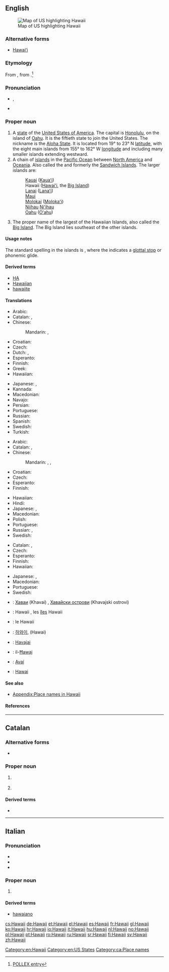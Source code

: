 {{also|Hawaiʻi}}
==English==
{{wikipedia}}
[[Image:Map of USA highlighting Hawaii.png|thumb|right|Map of US highlighting Hawaii]]

===Alternative forms===
* [[Hawaiʻi]]

===Etymology===
From {{etyl|haw|en}} {{term|Hawaiʻi|lang=haw}}, from {{proto|Polynesian|Sawaiki|traditional homeland|lang=}}.<ref>[http://pollex.org.nz/entry/sawaiki/ POLLEX entry]</ref>

===Pronunciation===
* {{IPA|/həˈwaɪiː/}}, {{X-SAMPA|/h@"waIi:/}}
* {{audio|en-us-Hawaii.ogg|Audio (US)}}

===Proper noun===
{{en-proper noun}}

# A [[state]] of the [[United States of America]]. The capital is [[Honolulu]], on the island of [[Oahu]]. It is the fiftieth state to join the United States. The nickname is the [[Aloha State]]. It is located from 19° to 23° N [[latitude]], with the eight main islands from 155° to 162° W [[longitude]] and including many smaller islands extending westward.
# A chain of [[island]]s in the [[Pacific Ocean]] between [[North America]] and [[Oceania]]. Also called the {{w|Hawaiian Islands}} and formerly the [[Sandwich Islands]]. The larger islands are:
#: [[Kauai]] ([[Kauaʻi]])
#: Hawaii ([[Hawaiʻi]], the [[Big Island]])
#: [[Lanai]] ([[Lanaʻi]])
#: [[Maui]]
#: [[Molokai]] ([[Molokaʻi]])
#: [[Niihau]] [[Niʻihau]]
#: [[Oahu]] ([[Oʻahu]])
# The proper name of the largest of the Hawaiian Islands, also called the [[Big Island]]. The Big Island lies southeast of the other islands.

====Usage notes====
The standard spelling in the islands is '''{{unicode|Hawaiʻi}}''', where the {{unicode|ʻ}} indicates a [[glottal stop]] or phonemic glide.

====Derived terms====
* [[HA]]
* [[Hawaiian]]
* [[hawaiite]]

====Translations====
{{trans-top|state of the United States}}
* Arabic: {{t-|ar|هاواي|tr=hawaai}}
* Catalan: {{t-|ca|Hawai|m}}, {{t-|ca|Hawaii|m}}
* Chinese:
*: Mandarin: {{t-|cmn|夏威夷|tr=Xiàwēiyí|sc=Hani}}, {{t|cmn|夏威夷州|tr=Xiàwēiyí-zhōu|sc=Hani}}
* Croatian: {{t+|hr|Havaji}}
* Czech: {{t+|cs|Havaj|f}}
* Dutch: {{t+|nl|Hawaï}},  {{t+|nl|Hawaii}}
* Esperanto: {{t-|eo|Havajo}}
* Finnish: {{t+|fi|Havaiji}}
* Greek: {{t+|el|Χαβάη|f|tr=Chavái}}
* Hawaiian: {{tø|haw|Hawaiʻi}}
{{trans-mid}}
* Japanese: {{t-|ja|ハワイ州|tr=Hawai-shū}}, {{t-|ja|布哇}}
* Kannada: {{t-|kn|ಹವಾಯಿ|tr=havāyi|sc=Knda|xs=Kannada}}
* Macedonian: {{t-|mk|Хаваи|n|tr=Havái}}
* Navajo: {{tø|nv|Hawáai hahoodzo}}
* Persian: {{t+|fa|هاوائی|tr=havâi|sc=fa-Arab}}
* Portuguese: {{t+|pt|Havaí|m}}
* Russian: {{t-|ru|Гавайи|tr=Gaváji}}
* Spanish: {{t+|es|Hawái}}
* Swedish: {{t+|sv|Hawaii|n}}
* Turkish: {{t-|tr|Hawaii}}
{{trans-bottom}}

{{trans-top|chain of islands}}
* Arabic: {{t-|ar|هاواي|tr=hawaai}}
* Catalan: {{t-|ca|illes Hawaii|f|p}}, {{t-|ca|illes Hawai|f|p}}
* Chinese:
*: Mandarin: {{t-|cmn|夏威夷|tr=Xiàwēiyí|sc=Hani}},  {{t|cmn|夏威夷群島|sc=Hani}},  {{t|cmn|夏威夷群岛|tr=Xiàwēiyí-qúndǎo|sc=Hani}}
* Croatian: {{t-|hr|Havajski otoci}}
* Czech: {{t+|cs|Havajské ostrovy|m|p}}
* Esperanto: {{t-|eo|Havajo}}
* Finnish: {{t-|fi|Havaijisaaret|p}}
{{trans-mid}}
* Hawaiian: {{tø|haw|Hawaiʻi}}
* Hindi: {{t-|hi|हवाई|tr=Havai'i|sc=Deva}}
* Japanese: {{t-|ja|ハワイ|alt=ハワイ諸島|tr=Hawai-shotō}}, {{t-|ja|布哇}}
* Macedonian: {{t-|mk|Хаваи|n|tr=Havái}}
* Polish: {{t+|pl|Hawaje|p}}
* Portuguese: {{t+|pt|Havaí|m}}
* Russian: {{t-|ru|Гавайи|tr=Gaváji}}, {{t-|ru|Гавайские острова|m|p|tr=Gavájskije ostrová}}
* Swedish: {{t-|sv|Hawaiiöarna}}
{{trans-bottom}}

{{trans-top|largest of the Hawaiian Islands}}
* Catalan: {{t-|ca|Hawai|m}}, {{t-|ca|Hawaii|m}}
* Czech: {{t+|cs|Havaj|f}}
* Esperanto: {{t-|eo|Havajo}}
* Finnish: {{t+|fi|Hawaii}}
* Hawaiian: {{tø|haw|Hawaiʻi}}
{{trans-mid}}
* Japanese: {{t-|ja|ハワイ|tr=Hawai-tō|alt=ハワイ島|sc=Jpan}}, {{t-|ja|布哇}}
* Macedonian: {{t-|mk|Хаваи|n|tr=Havái}}
* Portuguese: {{t+|pt|Havaí|m}}
* Swedish: {{t+|sv|Hawaii}}
{{trans-bottom}}

{{checktrans-top}}
* {{ttbc|bg}}: [[Хаваи]] (Khavai) {{p}}, [[Хавайски острови]] (Khavajski ostrovi) {{p}}
* {{ttbc|fr}}: Hawaii {{m}}, les [[îles]] Hawaii {{f|p}}
* {{ttbc|it}}: le Hawaii {{f|p}}
* {{ttbc|ko}}: [[하와이]], (Hawai)
{{trans-mid}}
* {{ttbc|lt}}: [[Havajai]]
* {{ttbc|mt}}: il-[[Ħawaj]]
* {{ttbc|pt}}: [[Avaí]] {{m}}
* {{ttbc|es}}: [[Hawai]]
{{trans-bottom}}

====See also====
* [[Appendix:Place names in Hawaii]]

====References====
<references/>

[[Category:en:Hawaii]]
[[Category:en:US States]]

----

==Catalan==

===Alternative forms===
* {{l|ca|Hawai}}

===Proper noun===
{{ca-proper noun|m}}

# {{l|en|Hawaii}} {{gloss|island}}
# {{l|en|Hawaii}} {{gloss|state}}

====Derived terms====
* {{l|ca|illes Hawaii|gloss=Hawaiian Islands}}

[[Category:ca:Place names]]

----

==Italian==

===Pronunciation===
* {{IPA|/a.ˈwai/|/a.ˈvai/|lang=it}}
* {{rhymes|ai|lang=it}}
* {{hyphenation|Ha|waii}}

===Proper noun===
{{head|it|proper noun|g=f|g2=p}}

# {{l|en|Hawaii}}

====Derived terms====
* [[hawaiano]]

[[cs:Hawaii]]
[[de:Hawaii]]
[[et:Hawaii]]
[[el:Hawaii]]
[[es:Hawaii]]
[[fr:Hawaii]]
[[gl:Hawaii]]
[[ko:Hawaii]]
[[hr:Hawaii]]
[[io:Hawaii]]
[[it:Hawaii]]
[[hu:Hawaii]]
[[nl:Hawaii]]
[[no:Hawaii]]
[[pl:Hawaii]]
[[pt:Hawaii]]
[[ro:Hawaii]]
[[ru:Hawaii]]
[[sr:Hawaii]]
[[fi:Hawaii]]
[[sv:Hawaii]]
[[zh:Hawaii]]